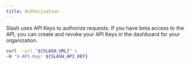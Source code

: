 ```yaml
---
title: Authorization
---
```


Slash uses API Keys to authorize requests. If you have beta access to the API, you can create and revoke your API Keys in the dashboard for your organization.

```bash
curl --url "${SLASH_URL}" \
-H "X-API-Key: ${SLASH_API_KEY}
```
